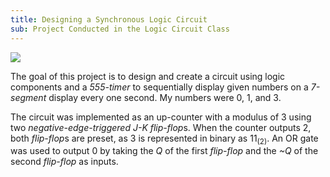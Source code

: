 ```yaml
---
title: Designing a Synchronous Logic Circuit
sub: Project Conducted in the Logic Circuit Class
---
```


<Image src={circuit_diagram} caption="Circuit Diagram" />

The goal of this project is to design and create a circuit using logic components and a *555-timer* to sequentially display given numbers on a *7-segment* display every one second.
My numbers were 0, 1, and 3.

The circuit was implemented as an up-counter with a modulus of 3 using two *negative-edge-triggered J-K flip-flop*s.
When the counter outputs 2, both *flip-flop*s are preset, as 3 is represented in binary as 11<sub>(2)</sub>.
An OR gate was used to output 0 by taking the *Q* of the first *flip-flop* and the *~Q* of the second *flip-flop* as inputs.
